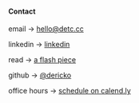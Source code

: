 <div className="contact">

#### Contact

email -> [hello@detc.cc](mailto:hello@detc.cc)

linkedin -> [linkedin](https://www.linkedin.com/in/derickolson/)

read -> [a flash piece](https://www.havehashad.com/hadposts/snakes)

github -> [@dericko](https://github.com/dericko)

office hours -> [schedule on calend.ly](https://calendly.com/detccc/office-hours)


</div>

<style jsx>{`
  .contact {
    margin-top: 8rem;
  }
`}</style>
